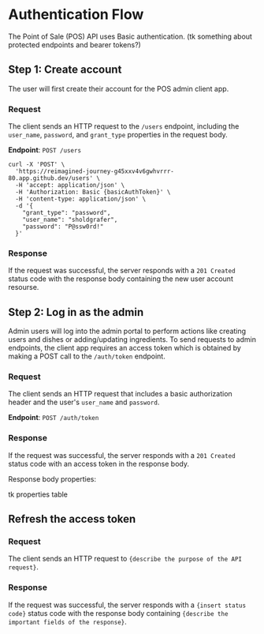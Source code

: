 # Authentication Flow

The Point of Sale (POS) API uses Basic authentication. (tk something about protected endpoints and bearer tokens?)


## Step 1: Create account

The user will first create their account for the POS admin client app.

### Request

The client sends an HTTP request to the `/users` endpoint, including the `user_name`, `password`, and `grant_type` properties in the request body.

**Endpoint**: `POST /users`

```curl
curl -X 'POST' \
  'https://reimagined-journey-g45xxv4v6gwhvrrr-80.app.github.dev/users' \
  -H 'accept: application/json' \
  -H 'Authorization: Basic {basicAuthToken}' \
  -H 'content-type: application/json' \
  -d '{
    "grant_type": "password",
    "user_name": "sholdgrafer",
    "password": "P@ssw0rd!"
  }'
```

### Response

If the request was successful, the server responds with a `201 Created` status code with the response body containing the new user account resourse.


## Step 2: Log in as the admin

Admin users will log into the admin portal to perform actions like creating users and dishes or adding/updating ingredients. To send requests to admin endpoints, the client app requires an access token which is obtained by making a POST call to the `/auth/token` endpoint.

### Request

The client sends an HTTP request that includes a basic authorization header and the user's `user_name` and `password`.

**Endpoint**: `POST /auth/token`


### Response

If the request was successful, the server responds with a `201 Created` status code with an access token in the response body.

Response body properties:

tk properties table


## Refresh the access token


### Request

The client sends an HTTP request to `{describe the purpose of the API request}`.

### Response

If the request was successful, the server responds with a `{insert status code}` status code with the response body containing `{describe the important fields of the response}`.